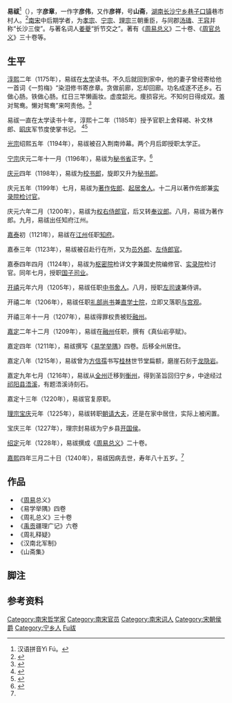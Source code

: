 {{東亞男性歷史人物
|名稱=易祓
|身份=宋朝政治家、文学家
|前任= 
|繼任= 
|畫像=[[File:<!--_Use_only_free-licenced_images_which_meet_WP:NFCC_-->Replace_this_image_male.svg|220px]]
|說明=
|姓名=易祓
|字  =彦章<br >彦伟<br>彦祥
|官職=[[礼部尚书|礼部尚书]]
|封爵=[[宁乡县|宁乡]][[县侯|县开国侯]]
|封號=
|封地=
|神號=
|尊號=
|小字=
|號  =山斋
|法號=
|院號=
|其他名號=
|出生年=1156年
|出生地=今[[湖南省|湖南省]][[长沙市|长沙市]][[宁乡市|宁乡市]][[巷子口镇|巷子口镇]]巷市村
|婚年=
|逝世年=1240年
|逝世地=今湖南省长沙市宁乡市巷子口镇巷市村
|諡號=
|墳墓=
|父親=
|嫡母=
|母親=
|元配=
|正室=
|妻=
|繼室=
|平妻=
|側室=
|元配之父=
|元配之嫡母=
|元配之母=
|正室之父=
|正室之嫡母=
|正室之母=
|妻之父=
|妻之嫡母=
|妻之母=
|繼室之父=
|繼室之嫡母=
|繼室之母=
|平妻之父=
|平妻之嫡母=
|平妻之母=
|兄弟=
|姊妹=
|嫡兄弟=
|嫡姊妹=
|庶兄弟=
|庶姊妹=
|同胞兄弟=
|同胞姊妹=
|異母兄弟=
|異母姊妹=
|異父兄弟=
|異父姊妹=
|繼兄弟=
|繼姊妹=
|子=
|女=
|嫡子=
|嫡女=
|庶子=
|庶女=
|養子=
|養女=
|繼子=
|繼女=
|著作= 《[[周易总义|周易总义]]》二十卷<br >《[[周官总义|周官总义]]》三十卷
|注釋=
}}

'''易祓'''<ref>汉语拼音Yì Fú。</ref>（{{bd|1156年||1240年}}），字'''彦章'''，一作字'''彦伟'''，又作'''彦祥'''，号'''山斋'''，[[湖南省|湖南]][[长沙市|长沙]][[宁乡市|宁乡]][[巷子口镇|巷子口镇]]巷市村人。{{noteTag|1 =《文渊阁四库全书》中的《氏族大全》卷二十一：“易袚，字彦伟，长沙人。工小词。”}}<ref name="易祓与屏山烟雨">{{cite web|url=http://news.163.com/10/0119/09/5TCNGDAQ000120GR.html|title=《易祓与屏山烟雨》|date=2010-01-19|accessdate=2011-12-21|work=网易|archive-url=https://web.archive.org/web/20160304223235/http://news.163.com/10/0119/09/5TCNGDAQ000120GR.html|archive-date=2016-03-04|dead-url=yes}}</ref>[[南宋|南宋]]中后期学者，为[[孝宗|孝宗]]、[[宁宗|宁宗]]、[[理宗|理宗]]三朝重臣，与同郡[[汤璹|汤璹]]、[[王容|王容]]并称“长沙三俊”。{{noteTag|1= 王鳌《姑苏志》卷五十一：“汤璹字君宝，本浏阳人，淳熈中第进士。与王容、易祓号‘长沙三俊’”}}与著名词人[[姜夔|姜夔]]“折节交之”。{{noteTag|1=周密《齐东野语》卷十二《姜尧章自叙》载姜夔自称：“金陵吴公及吴德夫、项平甫、徐子渊、曾幼度、商翚仲、王晦叔、易彦章之徒，皆当世俊士，不可悉数，或爱其人，或爱其诗，或爱其文，或爱其字，或折节交之。”}}著有《[[周易总义|周易总义]]》二十卷、《[[周官总义|周官总义]]》三十卷等。

== 生平 ==
[[淳熙|淳熙]]二年（1175年），易祓在[[太学|太学]]读书。不久后就回到家中，他的妻子曾经寄给他一首词《一剪梅》“染泪修书寄彦章。贪做前廊，忘却回廊。功名成遂不还乡。石做心肠。铁做心肠。红日三竿懒画妆。虚度韶光。痩损容光。不知何日得成双。羞对鸳鸯。懒对鸳鸯”来呵责他。<ref name="《古杭杂记》">{{cite book|author=李有|title=《古杭杂记》|year=1988|publisher=上海古籍出版社|location=上海市|pages=2192|isbn=}}</ref>

易祓一直在太学读书十年，淳熙十二年（1185年）授予官职上舍释褐、补文林郎、[[昭庆|昭庆]]军节度使掌书记。{{noteTag|1= 南宋[[科举|科举]][[状元|状元]]有两种，一为制科[[殿试|殿试]]第一名的状元；一为太学上舍考试优等释褐的状元，称“释褐状元”，其恩例与殿试状元相同。[[李心传|李心传]]《[[建炎以来朝野杂记|建炎以来朝野杂记]]》甲集卷十三《释褐状元恩例》记载：“旧制，太学上舍生积校以优，而舍试又入优等者，就化原堂释褐，号褐状释元，例补承事郎、太学正、录。淳熙初，郑鉴自明由此选，不四年而为[[著作郎|著作郎]]补郡。自明数言事，上甚喜，久而稍厌之。六年，[[刘纯叟|刘纯叟]]尧夫复以解褐除[[国子正|国子正]]。时[[王仲行|王仲行]]为兵部尚书，奏言：‘今两优释褐，初除京秩，即授学官，视状元制科恩数过之，事理不当。乞先与外任。’时知[[滁州|滁州]][[张商卿|张商卿]]亦言：‘今中上舍为学官，不数年便可作监司、郡守、狱讼、财赋非所素习，莫能保其不缪，乞先注职官。’上然之。十月丙申，诏与殿试第二人恩例。”}} {{noteTag|1= 清朝同治六年刊印《续修宁乡县志》中的《宋封开国男礼部尚书易祓墓志》：“祓弱冠乡举游太学，工词赋，淳熙乙巳释褐，依殿试第一人恩例，初仕文林郎昭庆军节度使掌书记。”。明朝彭大翼《山堂肆考》卷八十四“淳熙状元”条：易袚“孝宗淳熙乙巳状元及第。”}}<ref name="《宋会要辑稿》">{{cite book |author=徐松|title=《宋会要辑稿·崇儒》|year=1957|publisher=中华书局|location=北京市|pages=2184|isbn=}}</ref><ref name="《南宋馆阁续录》">{{cite book |author=佚名|title=《南宋馆阁续录》|year=1998|publisher=中华书局|location=北京市|pages=281|isbn=}}</ref>

[[光宗|光宗]]绍熙五年（1194年），易祓被召入荆南帅幕。两个月后即授职太学正。{{noteTag|1=清朝同治六年刊印《续修宁乡县志》中的《宋封开国男礼部尚书易祓墓志》：“甲寅，入荆南帅幕。两月，除太学正。”宋朝曹彦约《昌谷集》卷二有《送易彦章以太学正召》诗：“涵养书生二百春，为渠文物有经纶。只今领袖贤关地，畴昔锱铢舍法人。吾道年来多落落，士风从此却彬彬。不应小折陈蕃角，谩谓朝家弃直臣}}

[[宁宗|宁宗]]庆元二年十一月（1196年），易祓为[[秘书省|秘书省]]正字。{{noteTag|1=清朝同治六年刊印《续修宁乡县志》中的《宋封开国男礼部尚书易祓墓志》：“丙辰，召试馆职，除正字”}}<ref name="《宋会要辑稿》2">{{cite book |author=徐松|title=《宋会要辑稿·崇儒》|year=1957|publisher=中华书局|location=北京市|pages=4589|isbn=}}</ref>

[[庆元|庆元]]四年（1198年），易祓为[[校书郎|校书郎]]，旋即又升为[[秘书郎|秘书郎]]。{{noteTag|1=清朝同治六年刊印《续修宁乡县志》中的《宋封开国男礼部尚书易祓墓志》：“丁巳，磨勘转宣教郎。十月，除秘书郎”}}

庆元五年（1199年）七月，易祓为[[著作佐郎|著作佐郎]]、[[起居舍人|起居舍人]]。十二月以著作佐郎兼[[实录院检讨官|实录院检讨官]]。{{noteTag|1=清朝同治六年刊印《续修宁乡县志》中的《宋封开国男礼部尚书易祓墓志》：“己未七月，除著作郎兼实录院检讨官，权起居舍人”}}

庆元六年二月（1200年），易祓为[[权右侍郎官|权右侍郎官]]，后又转[[奉议郎|奉议郎]]。八月，易祓为著作郎。九月，易祓出任知府江州。{{noteTag|1=清朝同治六年刊印《续修宁乡县志》中的《宋封开国男礼部尚书易祓墓志》：“庚申二月，权右侍郎官，进天圣日历会要，转奉议郎。壬戌，磨勘[转]承议郎。八月，除著作郎。九月，补外，知江州。磨勘转朝奉郎”}}

[[嘉泰|嘉泰]]初（1121年），易祓在[[江州|江州]]任职[[知府|知府]]。{{noteTag|1=诗人度正在江州拜谒易祓时有《谒江州易彦章》诗：“经帷谏阁竟云何，且著莲花峰下幺。书院凄凉安处问，庐山突兀为谁高。依依松柏经年好，泛泛莺花逐日过。万世清芬悬日月，元来得失一毫毛”}}

嘉泰三年（1123年），易祓被召赴行在所，又为[[员外郎|员外郎]]、[[左侍郎官|左侍郎官]]。{{noteTag|1=清朝同治六年刊印《续修宁乡县志》中的《宋封开国男礼部尚书易祓墓志》：“癸亥三月，召赴行在所。奏对，除员外郎。除左侍郎官。”}}

嘉泰四年四月（1124年），易祓为[[枢密院|枢密院]]检详文字兼国史院编修官、[[实录院|实录院]]检讨官。同年七月，授职[[国子司业|国子司业]]。{{noteTag|1=清朝同治六年刊印《续修宁乡县志》中的《宋封开国男礼部尚书易祓墓志》：“甲子三月，除枢密院检讨官。四月，磨勘转朝散郎兼国史院编修官兼实录馆检讨官。七月，除国子司业。”}}

[[开禧|开禧]]元年六月（1205年），易祓任职[[中书舍人|中书舍人]]。八月，授职[[左司谏|左司谏]]兼侍讲。{{noteTag|1=清朝同治六年刊印《续修宁乡县志》中的《宋封开国男礼部尚书易祓墓志》：“乙丑六月，权中书舍人，直学士院。八月，除左司谏兼侍讲。九月，进呈《高庙御集》，转朝请郎。”}}

开禧二年（1206年），易祓任职[[礼部尚书|礼部尚书]]兼[[直学士院|直学士院]]，立即又落职[[与宫观|与宫观]]。{{noteTag|1=清朝同治六年刊印《续修宁乡县志》中的《宋封开国男礼部尚书易祓墓志》：“丙寅三月，进讲《论语》称旨，转朝奉大夫。除右谏议大夫，磨勘转朝散大夫。七月，除礼部尚书兼直学士院，充明堂大祀桥桢递使。九月，入祠，提举江州兴国宫。”}}

开禧三年十一月（1207年），易祓得罪权贵被贬[[融州|融州]]。{{noteTag|1=周密《齐东野语》卷十一《苏师旦麻》：苏师旦将建节，学士颜棫、莫子纯皆莫肯当制。易祓彦章为枢密院检详文字，师旦为都承旨，祓与之昵，欣然愿任责。遂以国子司业兼两制，竟为师旦草麻，极其谀佞。至用前人旧对所为有文事，有武备，无智名，无勇功者，盖以孔子比之，子房不足道也。既宣布，物论哗然，亟擢祓左司谏。诸生为之语曰：“阳城毁裴延龄之麻，由谏官而下迁于司业；易祓草苏师旦之制，由司业而上擢于谏官”。既而韩诛，苏得罪，祓遂远贬。}}

[[嘉定|嘉定]]二年十二月（1209年），易祓在[[融州|融州]]任职，撰有《真仙岩亭赋》。

嘉定四年（1211年），易祓撰写《[[易学举隅|易学举隅]]》四卷。{{noteTag|1=元胡一桂《周易本义启蒙翼传》中篇云：“易袚《易学举隅》四卷，嘉定四年三月朔自题其书”}}后移全州居住。{{noteTag|1=清朝同治六年刊印《续修宁乡县志》中的《宋封开国男礼部尚书易祓墓志》：“谪融州，移全州”}}

嘉定八年（1215年），易祓曾为[[方信孺|方信孺]]书写[[桂林市|桂林]]世节堂扁额，磨崖石刻于[[龙隐岩|龙隐岩]]。{{noteTag|1= 明张鸣凤《桂胜》卷二：“嘉定八年二月吉，莆田方信孺新桂林西漕台厅事为世节堂，长沙易袚书扁，磨崖于龙隐岩。”}}

嘉定九年七月（1216年），易祓从[[全州|全州]]迁移到[[衡州|衡州]]，得到圣旨回归宁乡，中途经过[[祁阳县|祁阳县]][[浯溪|浯溪]]，有题浯溪诗刻石。{{noteTag|1=《八琼室金石补正》卷九十二载易祓诗云：“湘江东西直浯溪，上有十丈中兴碑。谁凿丰碑镇山曲，涨边美人美如玉。想当歌颂大业时，胸蟠星斗光陆离。……野叟蒙头看打碑，君其问诸水边石。”诗后题识云：“长沙易祓，还自清湘。道出浯溪，□舟崖下，怀古兴思，辄缀数语，以识我山丘□愿。长沙贺廷彦始安、欧阳诚同□男□侍行。嘉定九年七月旦书。”题识之后有陆增祥按语云：“右易祓诗，在摩崖右凹下，近始从沙土中掘出。瞿、宗两家均未之见也。”}}

嘉定十三年（1220年），易祓官复原职。{{noteTag|1=清朝同治六年刊印《续修宁乡县志》中的《宋封开国男礼部尚书易祓墓志》：“庚辰，六十五岁，复原官，提举太平兴国宫”}}

[[理宗|理宗]][[宝庆|宝庆]]元年（1225年），易祓转职[[朝请大夫|朝请大夫]]，还是在家中居住，实际上被闲置。{{noteTag|1=清朝同治六年刊印《续修宁乡县志》中的《宋封开国男礼部尚书易祓墓志》：“乙酉，转朝请大夫，提举玉龙万寿宫”}}

宝庆三年（1227年），理宗封易祓为宁乡县[[开国侯|开国侯]]。{{noteTag|1=[[清朝|清朝]][[同治|同治]]六年刊印《续修宁乡县志》中的《宋封开国男礼部尚书易祓墓志》：“丁亥，郊恩转朝议大夫。封宁乡县开国侯，食邑一千户。”}}

[[绍定|绍定]]元年（1228年），易祓撰成《[[周易总义|周易总义]]》二十卷。{{noteTag|1=《[[文渊阁|文渊阁]][[四库全书|四库全书]]》中《周易总义》陈章：“绍定戊子夏四月旦门人陈章谨序”}}

[[嘉熙|嘉熙]]四年三月二十日（1240年），易祓因病去世，寿年八十五岁。<ref name=" 易祓与屏山烟雨"/>

== 作品 ==
*《[[周易|周易]]总义》
*《易学举隅》四卷
*《周礼总义》三十卷
*《[[禹贡|禹贡]]疆理广记》六卷
*《周礼释疑》
*《汉南北军制》
*《山斋集》

== 脚注 ==
{{NoteFoot}}

== 参考资料 ==
{{Reflist|25em}}

{{Authority control}}
{{DEFAULTSORT:Yi易}}
[[Category:南宋哲学家|Category:南宋哲学家]]
[[Category:南宋官员|Category:南宋官员]]
[[Category:南宋词人|Category:南宋词人]]
[[Category:宋朝侯爵|Category:宋朝侯爵]]
[[Category:宁乡人|Category:宁乡人]]
[[Category:易姓|Fu祓]]